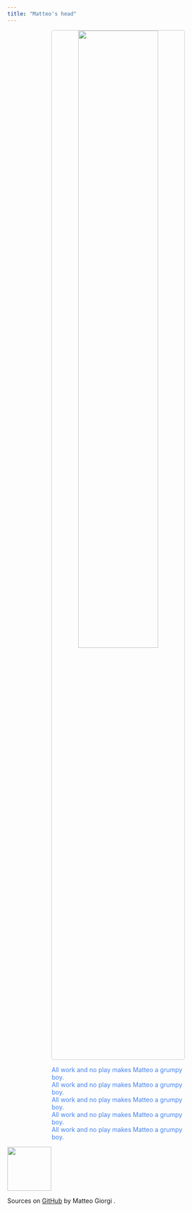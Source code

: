```yaml
---
title: "Matteo's head"
---
```









<p align="center">
  <img width="60%" style="border:1px solid #CCCCCC; border-radius: 5px; margin-top:0%" src="assets/jack.png"/>
</p>

<div class="boxed"; style="color:#4582EC; margin-top:5px; margin-left:20%; margin-right:20%">
All work and no play makes Matteo a grumpy boy.</br>
All work and no play makes Matteo a grumpy boy.</br>
All work and no play makes Matteo a grumpy boy.</br>
All work and no play makes Matteo a grumpy boy.</br>
All work and no play makes Matteo a grumpy boy.</br>
</div>

<div class="footer">
  <p><img width=100 src="assets/alien.gif"/></p>
  <p>Sources on <a href="https://github.com/MatteoGiorgi/matteogiorgi.github.io">GitHub</a> <i class="fab fa-github"></i> by Matteo Giorgi <i class="fab fa-creative-commons"></i>.</p>
</div>
